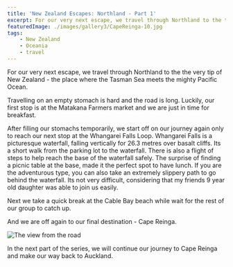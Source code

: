 ```yaml
---
title: 'New Zealand Escapes: Northland - Part 1'
excerpt: For our very next escape, we travel through Northland to the the very tip of New Zealand - the place where the Tasman Sea meets the mighty Pacific Ocean.
featuredImage: ./images/gallery3/CapeReinga-10.jpg
tags:
    - New Zealand
    - Oceania
    - travel
---
```


For our very next escape, we travel through Northland to the the very tip of New Zealand - the place where the Tasman Sea meets the mighty Pacific Ocean.

Travelling on an empty stomach is hard and the road is long. Luckily, our first stop is at the Matakana Farmers market and we are just in time for breakfast.

<ImageGallery relativeDirectory={props.path} subDirectory="gallery1" />

After filling our stomachs temporarily, we start off on our journey again only to reach our next stop at the Whangarei Falls Loop. Whangarei Falls is a picturesque waterfall, falling vertically for 26.3 metres over basalt cliffs. Its a short walk from the parking lot to the waterfall. There is also a flight of steps to help reach the base of the waterfall safely. The surprise of finding a picnic table at the base, made it the perfect spot to have lunch. If you are the adventurous type, you can also take an extremely slippery path to go behind the waterfall. Its not very difficult, considering that my friends 9 year old daughter was able to join us easily.

<ImageGallery relativeDirectory={props.path} subDirectory="gallery2" />

Next we take a quick break at the Cable Bay beach while wait for the rest of our group to catch up.

<ImageGallery relativeDirectory={props.path} subDirectory="gallery3" />

And we are off again to our final destination - Cape Reinga.

![The view from the road](./images/CapeReinga-9.jpg)

In the next part of the series, we will continue our journey to Cape Reinga and make our way back to Auckland.
